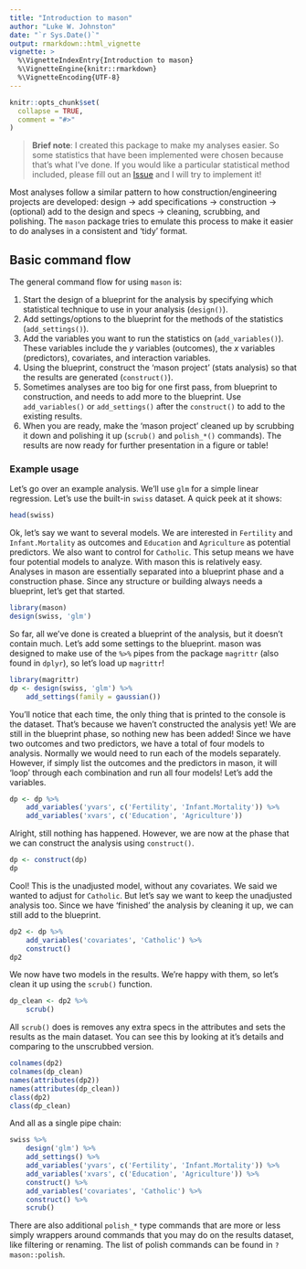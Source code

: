 ```yaml
---
title: "Introduction to mason"
author: "Luke W. Johnston"
date: "`r Sys.Date()`"
output: rmarkdown::html_vignette
vignette: >
  %\VignetteIndexEntry{Introduction to mason}
  %\VignetteEngine{knitr::rmarkdown}
  %\VignetteEncoding{UTF-8}
---
```


```r
knitr::opts_chunk$set(
  collapse = TRUE,
  comment = "#>"
)
```

> **Brief note**: I created this package to make my analyses easier. So some
statistics that have been implemented were chosen because that's what I've done.
If you would like a particular statistical method included, please fill out an
[Issue](https://github.com/lwjohnst86/mason/issues) and I will try to implement it!

Most analyses follow a similar pattern to how construction/engineering projects
are developed: design -> add specifications -> construction -> (optional) add to
the design and specs -> cleaning, scrubbing, and polishing. The `mason` package
tries to emulate this process to make it easier to do analyses in a consistent
and 'tidy' format.

## Basic command flow

The general command flow for using `mason` is:

1. Start the design of a blueprint for the analysis by specifying which
statistical technique to use in your analysis (`design()`).
2. Add settings/options to the blueprint for the methods of the statistics
(`add_settings()`).
3. Add the variables you want to run the statistics on (`add_variables()`).
These variables include the $y$ variables (outcomes), the $x$ variables
(predictors), covariates, and interaction variables.
4. Using the blueprint, construct the 'mason project' (stats analysis) so that
the results are generated (`construct()`).
5. Sometimes analyses are too big for one first pass, from blueprint to
construction, and needs to add more to the blueprint. Use `add_variables()` or
`add_settings()` after the `construct()` to add to the existing
results.
6. When you are ready, make the 'mason project' cleaned up by scrubbing it down
and polishing it up (`scrub()` and `polish_*()` commands). The results are now
ready for further presentation in a figure or table!

### Example usage

Let's go over an example analysis. We'll use `glm` for a simple linear
regression. Let's use the built-in `swiss` dataset. A quick peek at it shows:

```r
head(swiss)
```

Ok, let's say we want to several models. We are interested in `Fertility` and
`Infant.Mortality` as outcomes and `Education` and `Agriculture` as potential
predictors. We also want to control for `Catholic`. This setup means we have
four potential models to analyze. With mason this is relatively easy. Analyses
in mason are essentially separated into a blueprint phase and a construction
phase. Since any structure or building always needs a blueprint, let's get that
started.

```r
library(mason)
design(swiss, 'glm')
```

So far, all we've done is created a blueprint of the analysis, but it doesn't
contain much. Let's add some settings to the blueprint. mason was designed to
make use of the `%>%` pipes from the package `magrittr` (also found in `dplyr`),
so let's load up `magrittr`!

```r
library(magrittr)
dp <- design(swiss, 'glm') %>% 
    add_settings(family = gaussian())
```

You'll notice that each time, the only thing that is printed to the console is
the dataset. That's because we haven't constructed the analysis yet! We are
still in the blueprint phase, so nothing new has been added! Since we have two
outcomes and two predictors, we have a total of four models to analysis.
Normally we would need to run each of the models separately. However, if simply
list the outcomes and the predictors in mason, it will 'loop' through each
combination and run all four models! Let's add the variables.

```r
dp <- dp %>% 
    add_variables('yvars', c('Fertility', 'Infant.Mortality')) %>% 
    add_variables('xvars', c('Education', 'Agriculture'))
```

Alright, still nothing has happened. However, we are now at the phase that we
can construct the analysis using `construct()`.

```r
dp <- construct(dp)
dp
```

Cool! This is the unadjusted model, without any covariates. We said we wanted to
adjust for `Catholic`. But let's say we want to keep the unadjusted analysis
too. Since we have 'finished' the analysis by cleaning it up, we can still add
to the blueprint.

```r
dp2 <- dp %>%
    add_variables('covariates', 'Catholic') %>% 
    construct()
dp2
```

We now have two models in the results. We're happy with them, so let's clean it
up using the `scrub()` function. 

```r
dp_clean <- dp2 %>% 
    scrub()
```

All `scrub()` does is removes any extra specs in the attributes and sets the
results as the main dataset. You can see this by looking at it's details and
comparing to the unscrubbed version.

```r
colnames(dp2)
colnames(dp_clean)
names(attributes(dp2))
names(attributes(dp_clean))
class(dp2)
class(dp_clean)
```

And all as a single pipe chain:

```r
swiss %>% 
    design('glm') %>% 
    add_settings() %>% 
    add_variables('yvars', c('Fertility', 'Infant.Mortality')) %>% 
    add_variables('xvars', c('Education', 'Agriculture')) %>% 
    construct() %>% 
    add_variables('covariates', 'Catholic') %>% 
    construct() %>% 
    scrub()
```

There are also additional `polish_*` type commands that are more or less simply
wrappers around commands that you may do on the results dataset, like filtering
or renaming. The list of polish commands can be found in `?mason::polish`.
